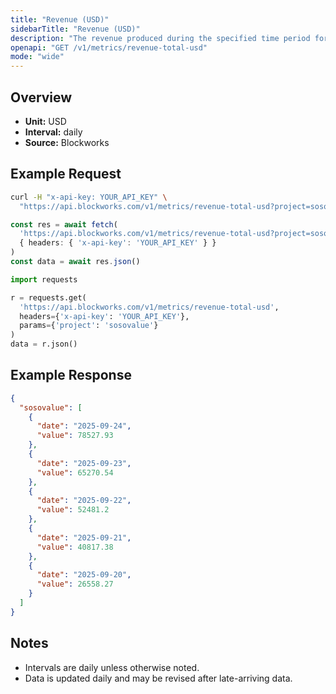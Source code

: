 ```yaml
---
title: "Revenue (USD)"
sidebarTitle: "Revenue (USD)"
description: "The revenue produced during the specified time period for given project."
openapi: "GET /v1/metrics/revenue-total-usd"
mode: "wide"
---
```


## Overview

- **Unit:** USD
- **Interval:** daily
- **Source:** Blockworks

## Example Request

<CodeGroup>

```bash cURL
curl -H "x-api-key: YOUR_API_KEY" \
  "https://api.blockworks.com/v1/metrics/revenue-total-usd?project=sosovalue"
```

```typescript TypeScript
const res = await fetch(
  'https://api.blockworks.com/v1/metrics/revenue-total-usd?project=sosovalue',
  { headers: { 'x-api-key': 'YOUR_API_KEY' } }
)
const data = await res.json()
```

```python Python
import requests

r = requests.get(
  'https://api.blockworks.com/v1/metrics/revenue-total-usd',
  headers={'x-api-key': 'YOUR_API_KEY'},
  params={'project': 'sosovalue'}
)
data = r.json()
```

</CodeGroup>

## Example Response

```json
{
  "sosovalue": [
    {
      "date": "2025-09-24",
      "value": 78527.93
    },
    {
      "date": "2025-09-23",
      "value": 65270.54
    },
    {
      "date": "2025-09-22",
      "value": 52481.2
    },
    {
      "date": "2025-09-21",
      "value": 40817.38
    },
    {
      "date": "2025-09-20",
      "value": 26558.27
    }
  ]
}
```

## Notes
- Intervals are daily unless otherwise noted.
- Data is updated daily and may be revised after late-arriving data.